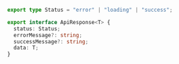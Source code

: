 ```typescript
export type Status = "error" | "loading" | "success";

export interface ApiResponse<T> {
  status: Status;
  errorMessage?: string;
  successMessage?: string;
  data: T;
}
```
